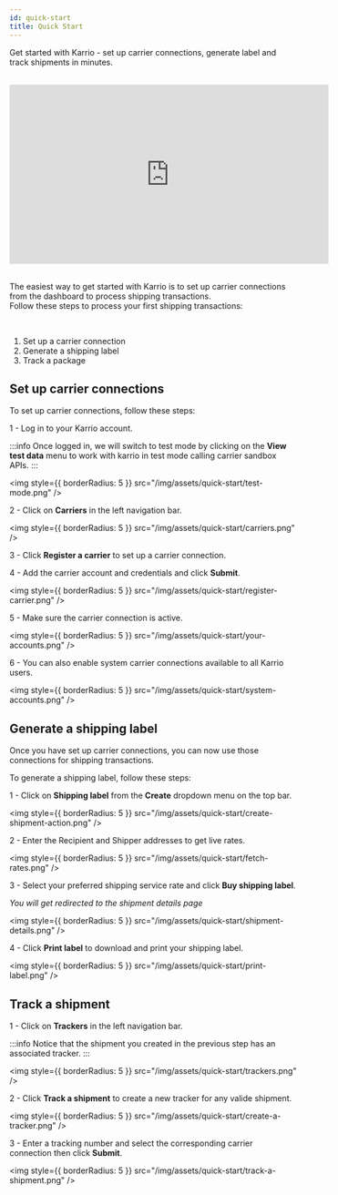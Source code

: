 ```yaml
---
id: quick-start
title: Quick Start
---
```



<div id="tailwind">

<p className="my-3 text-slate-400 font-semibold">
  Get started with Karrio - set up carrier connections, generate label and track
  shipments in minutes.
</p>

<br />

</div>

<div id="tailwind">

<VideoWrapper>
  <iframe
    width="560"
    height="315"
    src="https://www.youtube.com/embed/dFHZosJPaLI"
    title="YouTube video player"
    frameborder="0"
    allow="accelerometer; autoplay; clipboard-write; encrypted-media; gyroscope; picture-in-picture; web-share"
    allowfullscreen
  ></iframe>
</VideoWrapper>

<br />
<br />

</div>

<div id="tailwind">

<p>
  The easiest way to get started with Karrio is to set up carrier connections
  from the dashboard to process shipping transactions.
  <br />
  Follow these steps to process your first shipping transactions:
</p>

<br />

</div>

1. Set up a carrier connection
2. Generate a shipping label
3. Track a package

## Set up carrier connections

To set up carrier connections, follow these steps:

1 - Log in to your Karrio account.

:::info
Once logged in, we will switch to test mode by clicking on the **View test data** menu to work with
karrio in test mode calling carrier sandbox APIs.
:::

<img style={{ borderRadius: 5 }} src="/img/assets/quick-start/test-mode.png" />

2 - Click on **Carriers** in the left navigation bar.

<img style={{ borderRadius: 5 }} src="/img/assets/quick-start/carriers.png" />

3 - Click **Register a carrier** to set up a carrier connection.

4 - Add the carrier account and credentials and click **Submit**.

<img
  style={{ borderRadius: 5 }}
  src="/img/assets/quick-start/register-carrier.png"
/>

5 - Make sure the carrier connection is active.

<img
  style={{ borderRadius: 5 }}
  src="/img/assets/quick-start/your-accounts.png"
/>

6 - You can also enable system carrier connections available to all Karrio users.

<img
  style={{ borderRadius: 5 }}
  src="/img/assets/quick-start/system-accounts.png"
/>

## Generate a shipping label

Once you have set up carrier connections, you can now use those connections for shipping transactions.

To generate a shipping label, follow these steps:

1 - Click on **Shipping label** from the **Create** dropdown menu on the top bar.

<img
  style={{ borderRadius: 5 }}
  src="/img/assets/quick-start/create-shipment-action.png"
/>

2 - Enter the Recipient and Shipper addresses to get live rates.

<img
  style={{ borderRadius: 5 }}
  src="/img/assets/quick-start/fetch-rates.png"
/>

3 - Select your preferred shipping service rate and click **Buy shipping label**.

_You will get redirected to the shipment details page_

<img
  style={{ borderRadius: 5 }}
  src="/img/assets/quick-start/shipment-details.png"
/>

4 - Click **Print label** to download and print your shipping label.

<img
  style={{ borderRadius: 5 }}
  src="/img/assets/quick-start/print-label.png"
/>

## Track a shipment

1 - Click on **Trackers** in the left navigation bar.

:::info
Notice that the shipment you created in the previous step has an associated tracker.
:::

<img style={{ borderRadius: 5 }} src="/img/assets/quick-start/trackers.png" />

2 - Click **Track a shipment** to create a new tracker for any valide shipment.

<img
  style={{ borderRadius: 5 }}
  src="/img/assets/quick-start/create-a-tracker.png"
/>

3 - Enter a tracking number and select the corresponding carrier connection then click **Submit**.

<img
  style={{ borderRadius: 5 }}
  src="/img/assets/quick-start/track-a-shipment.png"
/>
